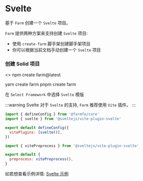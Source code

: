 
# Svelte

基于 `Farm` 创建一个 `Svelte` 项目。

`Farm` 提供两种方案来支持创建 `Svelte` 项目: 
- 使用 `create-farm` 脚手架创建脚手架项目
- 你可以根据当前文档手动创建一个 `Svelte` 项目

### 创建 Solid 项目

<>
    <Tabs>
          <TabItem value="npm" label = "npm" >
              <CodeBlock>npm create farm@latest</CodeBlock>
              </TabItem>

  <TabItem value = "yarn" label = "yarn" >
          <CodeBlock>yarn create farm</CodeBlock>
              </TabItem>
  <TabItem value = "pnpm" label = "pnpm" >
          <CodeBlock>pnpm create farm</CodeBlock>
              </TabItem>
          </Tabs>
</>

在 `Select Framework` 中选择 `Svelte` 模版

:::warning Svelte
对于 `Svelte` 的支持, `Farm` 推荐使用 `Vite` 插件。
:::

```javascript title="farm.config.ts"
import { defineConfig } from '@farmfe/core'
import { svelte } from '@sveltejs/vite-plugin-svelte'

export default defineConfig({
  vitePlugins: [svelte()],
})

```

```javascript title="svelte.config.ts"
import { vitePreprocess } from '@sveltejs/vite-plugin-svelte'

export default {
  preprocess: vitePreprocess(),
}
```

如若想查看示例详情: [Svelte 示例](https://github.com/farm-fe/farm/tree/main/examples/vite-adapter-svelte)
